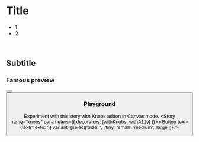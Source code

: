 
<Meta title="2.Components|Button" component={Button} />

# Title
<ul>
 <li>1</li>
 <li>2</li>
</ul>
<br/>

## Subtitle

### Famous preview

<Preview>
    <Story name="sizes" parameters={{ decorators: [withA11y] }}>
        <Button text={'Texto novo'}/>
    </Story>
    <Story name="sizes" parameters={{ decorators: [withA11y] }}>
        <Button text={'Texto novo'}/>
    </Story>
</Preview>

### Playground

Experiment with this story with Knobs addon in Canvas mode.
<Preview>
    <Story name="knobs" parameters={{ decorators: [withKnobs, withA11y] }}>
      <Button
        text={text('Texto: ')}
        variant={select('Size: ', ['tiny', 'small', 'medium', 'large'])}
      />
    </Story>
</Preview>